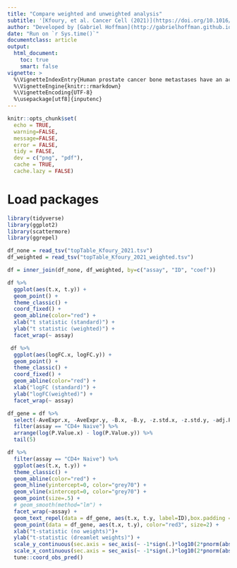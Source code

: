 ```yaml
---
title: "Compare weighted and unweighted analysis"
subtitle: '[Kfoury, et al. Cancer Cell (2021)](https://doi.org/10.1016/j.ccell.2021.09.005)'
author: "Developed by [Gabriel Hoffman](http://gabrielhoffman.github.io/)"
date: "Run on `r Sys.time()`"
documentclass: article
output: 
  html_document:
    toc: true
    smart: false
vignette: >
  %\VignetteIndexEntry{Human prostate cancer bone metastases have an actionable immunosuppressive microenvironment}
  %\VignetteEngine{knitr::rmarkdown}
  %\VignetteEncoding{UTF-8}
  %\usepackage[utf8]{inputenc}
---
```


```r
knitr::opts_chunk$set(
  echo = TRUE,
  warning=FALSE,
  message=FALSE,
  error = FALSE,
  tidy = FALSE,
  dev = c("png", "pdf"),
  cache = TRUE,
  cache.lazy = FALSE)
```

# Load packages
```r
library(tidyverse)
library(ggplot2)
library(scattermore)
library(ggrepel)
```

```r
df_none = read_tsv("topTable_Kfoury_2021.tsv")
df_weighted = read_tsv("topTable_Kfoury_2021_weighted.tsv")

df = inner_join(df_none, df_weighted, by=c("assay", "ID", "coef"))
```

```r
df %>%
  ggplot(aes(t.x, t.y)) +
  geom_point() + 
  theme_classic() +
  coord_fixed() +
  geom_abline(color="red") +
  xlab("t statistic (standard)") + 
  ylab("t statistic (weighted)") +
  facet_wrap(~ assay) 

 df %>%
  ggplot(aes(logFC.x, logFC.y)) +
  geom_point() + 
  theme_classic() +
  coord_fixed() +
  geom_abline(color="red") +
  xlab("logFC (standard)") +
  ylab("logFC(weighted)") +
  facet_wrap(~ assay) 
```

```r

df_gene = df %>%
  select(-AveExpr.x, -AveExpr.y, -B.x, -B.y, -z.std.x, -z.std.y, -adj.P.Val.x, -adj.P.Val.y) %>%
  filter(assay == "CD4+ Naive") %>%
  arrange(log(P.Value.x) - log(P.Value.y)) %>%
  tail(5)

df %>%
  filter(assay == "CD4+ Naive") %>%
  ggplot(aes(t.x, t.y)) +
  theme_classic() +
  geom_abline(color="red") +
  geom_hline(yintercept=0, color="grey70") +
  geom_vline(xintercept=0, color="grey70") + 
  geom_point(size=.5) + 
  # geom_smooth(method="lm") +
  facet_wrap(~assay) +
  geom_text_repel(data = df_gene, aes(t.x, t.y, label=ID),box.padding = .5, color="red3") +
  geom_point(data = df_gene, aes(t.x, t.y), color="red3", size=2) +
  xlab("t-statistic (no weights)")+
  ylab("t-statistic (dreamlet weights)") +
  scale_y_continuous(sec.axis = sec_axis(~ -1*sign(.)*log10(2*pnorm(abs(.), lower.tail=FALSE)), name="-log10 P")) +
  scale_x_continuous(sec.axis = sec_axis(~ -1*sign(.)*log10(2*pnorm(abs(.), lower.tail=FALSE)), name="-log10 P")) +
  tune::coord_obs_pred() 
```